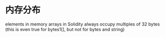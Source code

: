 # 内存分布

elements in memory arrays in Solidity always occupy multiples of 32 bytes (this is even true for bytes1[], but not for bytes and string) 